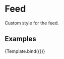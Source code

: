 

<Meta title="Components/Feed" component={Feed} />

# Feed

Custom style for the feed.

## Examples


<Canvas isColumn>
  <Story name="default" args={{
      user: { id: 3, username: "Admin" },
      posts: [
        {
          id: 1,
          text: "Lorem ipsum dolor sit amet, consectetur adipiscing elit. Eu nullam id maecenas massa vitae amet vulputate. A vel viverra in tincidunt vestibulum vel lacinia pellentesque tortor. Semper mauris eget pellentesque risus augue molestie ornare arcu, parturient. Sit amet, neque ornare fermentum sociis posuere ac eu imperdiet. Tellus orci rhoncus dapibus blandit suspendisse et. Malesuada vivamus ullamcorper faucibus convallis convallis nec venenatis pharetra diam. Eget laoreet nibh id at vel cras. Enim faucibus justo et faucibus in duis. Nibh in suspendisse urna, amet, tortor tellus risus. Convallis in tortor aliquam, ultrices mauris bibendum. Quis neque, vel turpis adipiscing eget. Quisque nulla at magna tincidunt feugiat id ridiculus tellus fringilla.",
          created_at: "2021-07-21 07:25:15 UTC",
          comments: 3,
          likes: 10,
          i_liked: false,
          user: {
            id: 1,
            username: "John Doe",
            ticker: "$JDOE",
            price: "$3.284"
          }
        },
        {
          id: 2,
          text: "Lorem ipsum dolor sit amet, consectetur adipiscing elit. Eu nullam id maecenas massa vitae amet vulputate. A vel viverra in tincidunt vestibulum vel lacinia pellentesque tortor. Semper mauris eget pellentesque risus augue molestie ornare arcu, parturient. Sit amet, neque ornare fermentum sociis posuere ac eu imperdiet. Tellus orci rhoncus dapibus blandit suspendisse et. Malesuada vivamus ullamcorper faucibus convallis convallis nec venenatis pharetra diam. Eget laoreet nibh id at vel cras. Enim faucibus justo et faucibus in duis. Nibh in suspendisse urna, amet, tortor tellus risus. Convallis in tortor aliquam, ultrices mauris bibendum. Quis neque, vel turpis adipiscing eget. Quisque nulla at magna tincidunt feugiat id ridiculus tellus fringilla.",
          created_at: "2021-07-21 11:25:15 UTC",
          comments: 5,
          likes: 15,
          i_liked: true,
          user: {
            id: 2,
            username: "Jane Doe",
            ticker: "$JANE",
            price: "$7.32"
          }
        }
      ]
    }}>
    {Template.bind({})}
   </Story>
</Canvas>
